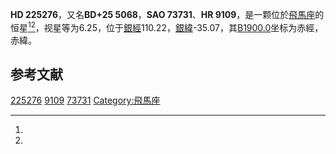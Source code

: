 {{Starbox begin
| name = HD 225276
}}
{{Starbox observe
| epoch = [[J2000.0|J2000.0]]
| constell = [[飛馬座|飛馬座]]<ref name=SIMBAD>{{cite web
 | url=http://simbad.u-strasbg.fr/simbad/sim-id?Ident=HR+9109
 | title =Pulsating variable Star
 | publisher=Centre de Données astronomiques de Strasbourg
 | work=SIMBAD
 | accessdate=2012-07-13}}</ref><ref name=DATA>{{cite web
 | url=http://vizier.u-strasbg.fr/viz-bin/VizieR-5?-out.add=.&-source=5050&-corr=PK=HR&-out.max=9999&HR=9109
 | title=VizieR Detailed Page
 | accessdate=2012-07-13
 | archive-date=2016-03-05
 | archive-url=https://web.archive.org/web/20160305012625/http://vizier.u-strasbg.fr/viz-bin/VizieR-5?-out.add=.&-source=5050&-corr=PK=HR&-out.max=9999&HR=9109
 | dead-url=no
 }}</ref>
| 星官 = 
| ra = {{RA|0|4|56}}<ref name=SIMBAD /><ref name=DATA />
| dec = {{DEC|+26|38|56}}<ref name=SIMBAD /><ref name=DATA />
| appmag_v = 6.25<ref name=SIMBAD /><ref name=DATA />
}}
{{Starbox character
| class = K4IIIb<ref name=SIMBAD /><ref name=DATA />
| b-v = 1.4<ref name=SIMBAD /><ref name=DATA />
| u-b = 1.59<ref name=SIMBAD /><ref name=DATA />
| r-i = <ref name=SIMBAD /><ref name=DATA />
| variable = 
}}
{{Starbox astrometry
| radial_v = 1.59
| prop_mo_ra = -5
| parallax = 
| p_error = 
}}
{{Starbox catalog
| names =BD+25 5068，[[SAO星表|SAO]] 73731，[[HD星表|HD]] 225276，[[HR星表|HR]] 9109}}
{{Starbox reference |Simbad=HR+9109}}
{{Starbox end}}

'''HD 225276'''，又名'''BD+25 5068'''，'''SAO 73731'''、'''HR 9109'''，是一颗位於[[飛馬座|飛馬座]]的恒星<ref name=SIMBAD /><ref name=DATA />，视星等为6.25，位于[[銀道座標系|銀經]]110.22，[[銀道座標系|銀緯]]-35.07，其[[B1900.0|B1900.0]]坐标为赤經{{RA|23|59|47.1}}，赤緯{{DEC|+26|-35.07|33}}。

== 参考文献 ==
{{reflist}}

{{star-stub}}

[[Category:HD和HDE天體|225276]]
[[Category:HR天體|9109]]
[[Category:SAO天體|73731]]
[[Category:飛馬座|Category:飛馬座]]